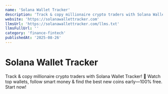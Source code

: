 ```yaml
---
name: 'Solana Wallet Tracker'
description: 'Track & copy millionaire crypto traders with Solana Wallet Tracker! 🚀 Watch top wallets, follow smart money & find the best new coins early—100% free. Start now!'
website: 'https://solanawallettracker.com'
llmsUrl: 'https://solanawallettracker.com/llms.txt'
llmsFullUrl: ''
category: 'finance-fintech'
publishedAt: '2025-08-26'
---
```


# Solana Wallet Tracker

Track & copy millionaire crypto traders with Solana Wallet Tracker! 🚀 Watch top wallets, follow smart money & find the best new coins early—100% free. Start now!
